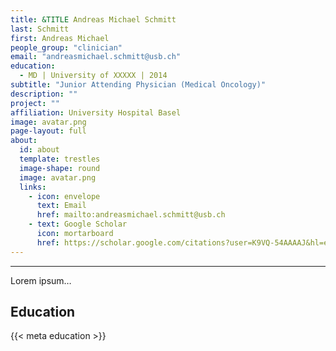 ```yaml
---
title: &TITLE Andreas Michael Schmitt
last: Schmitt
first: Andreas Michael
people_group: "clinician"
email: "andreasmichael.schmitt@usb.ch"
education:
  - MD | University of XXXXX | 2014
subtitle: "Junior Attending Physician (Medical Oncology)"
description: ""
project: ""
affiliation: University Hospital Basel
image: avatar.png
page-layout: full
about: 
  id: about
  template: trestles
  image-shape: round
  image: avatar.png
  links:
    - icon: envelope
      text: Email
      href: mailto:andreasmichael.schmitt@usb.ch 
    - text: Google Scholar
      icon: mortarboard 
      href: https://scholar.google.com/citations?user=K9VQ-54AAAAJ&hl=en&oi=ao
---
```

<hr>
::: {#about}



Lorem ipsum...

## Education

{{< meta education >}}
:::
